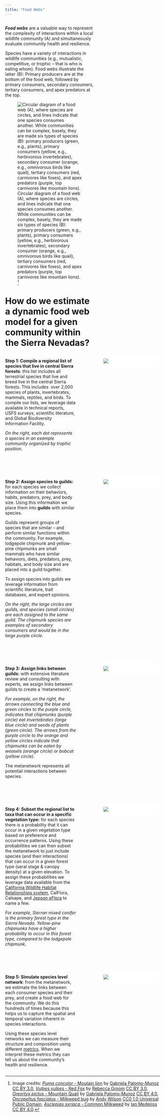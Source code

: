 ```yaml
---
title: "Food Webs"
---
```


```{=html}
<style>
    .imgcap {
        background-color: white;
        border-radius: 20px;
        border: 1px solid white;
        overflow: hidden;
    }
</style>
```
::: columns
::: {.column width="60%"}
***Food webs*** are a valuable way to represent the complexity of interactions within a local wildlife community (A) and simultaneously evaluate community health and resilience.

Species have a variety of interactions in wildlife communities (e.g., mutualistic, competitive, or trophic -- that is who is eating whom). Food webs illustrate the latter (B): Primary producers are at the bottom of the food web, followed by primary consumers, secondary consumers, tertiary consumers, and apex predators at the top.

![Circular diagram of a food web (A), where species are circles, and lines indicate that one species consumes another. While communities can be complex, basely, they are made six types of species (B): primary producers (green, e.g., plants), primary consumers (yellow, e.g., herbivorous invertebrates), secondary consumer (orange, e.g., omnivorous birds like quail), tertiary consumers (red, carnivores like foxes), and apex predators (purple, top carnivores like mountain lions). [^1]](SVG_images/FoodWeb_Circle_Chain_InvertCol.svg){fig-align="center"}

# How do we estimate a dynamic food web model for a given community within the Sierra Nevadas?
:::

::: {.column width="40%"}
:::
:::

[^1]: Image credits: [*Puma concolor* - Moutain lion](phylopic.org/images/cbe2a3c9-2c11-4f36-a51f-8a6c8de6a420/puma-concolor) by [Gabriela Palomo-Munoz](https://www.phylopic.org/contributors/f57cf3c4-210c-4bcf-a759-9fcbc0cd8ba1/gabriela-palomo-munoz-silhouettes) [CC BY 3.0](https://creativecommons.org/licenses/by/3.0/), [*Vulpes vulpes* - Red Fox](https://www.phylopic.org/images/76352962-1eeb-4197-acdd-e3c7eeab839d/vulpes-vulpes) by [Rebecca Groom](https://www.flickr.com/photos/39125441@N05/) [CC BY 3.0](https://creativecommons.org/licenses/by/3.0/), [*Oreortyx pictus* - Mountain Quail](https://www.phylopic.org/images/ee3501c1-7bd3-444b-b060-d7adaa04193b/oreortyx-pictus) by [Gabriela Palomo-Munoz](https://www.phylopic.org/contributors/f57cf3c4-210c-4bcf-a759-9fcbc0cd8ba1/gabriela-palomo-munoz-silhouettes) [CC BY 4.0](https://creativecommons.org/licenses/by/4.0/), [*Oncopeltus fasciatus* - Milkweed bug](https://www.phylopic.org/images/61e306a9-9b19-4c9a-ba10-7856bd096356/oncopeltus-fasciatus) by [Andy Wilson](https://www.phylopic.org/contributors/c3ac6939-e85a-4a10-99d1-4079537f34de/andy-wilson-silhouettes) [CC0 1.0 Universal Public Domain](https://creativecommons.org/publicdomain/zero/1.0/), [*Asclepias syriaca* - Common Milkweed](https://www.phylopic.org/images/e4c0def8-3903-4665-b79a-816e9e6311b0/asclepias-syriaca) by [Ian Medeiros](https://www.phylopic.org/contributors/78f98587-fb1e-4ba5-a798-bddb9379c7ee/ian-medeiros-silhouettes) [CC BY 4.0](https://creativecommons.org/licenses/by/4.0/).

[^2]: Image credits: [*Puma concolor* - Moutain lion](phylopic.org/images/cbe2a3c9-2c11-4f36-a51f-8a6c8de6a420/puma-concolor) by [Gabriela Palomo-Munoz](https://www.phylopic.org/contributors/f57cf3c4-210c-4bcf-a759-9fcbc0cd8ba1/gabriela-palomo-munoz-silhouettes) [CC BY 3.0](https://creativecommons.org/licenses/by/3.0/), [*Vulpes vulpes* - Red Fox](https://www.phylopic.org/images/76352962-1eeb-4197-acdd-e3c7eeab839d/vulpes-vulpes) by [Rebecca Groom](https://www.flickr.com/photos/39125441@N05/) [CC BY 3.0](https://creativecommons.org/licenses/by/3.0/), [*Oreortyx pictus* - Mountain Quail](https://www.phylopic.org/images/ee3501c1-7bd3-444b-b060-d7adaa04193b/oreortyx-pictus) by [Gabriela Palomo-Munoz](https://www.phylopic.org/contributors/f57cf3c4-210c-4bcf-a759-9fcbc0cd8ba1/gabriela-palomo-munoz-silhouettes) [CC BY 4.0](https://creativecommons.org/licenses/by/4.0/), [*Oncopeltus fasciatus* - Milkweed bug](https://www.phylopic.org/images/61e306a9-9b19-4c9a-ba10-7856bd096356/oncopeltus-fasciatus) by [Andy Wilson](https://www.phylopic.org/contributors/c3ac6939-e85a-4a10-99d1-4079537f34de/andy-wilson-silhouettes) [CC0 1.0 Universal Public Domain](https://creativecommons.org/publicdomain/zero/1.0/), [*Asclepias syriaca* - Common Milkweed](https://www.phylopic.org/images/e4c0def8-3903-4665-b79a-816e9e6311b0/asclepias-syriaca) by [Ian Medeiros](https://www.phylopic.org/contributors/78f98587-fb1e-4ba5-a798-bddb9379c7ee/ian-medeiros-silhouettes) [CC BY 4.0](https://creativecommons.org/licenses/by/4.0/).

<!-- Credits Example: "Creative Commons 10th Birthday Celebration San Francisco" by Timothy Vollmer is licensed under CC BY 4.0 -->

::: columns
::: {.column width="50%"}
**Step 1: Compile a regional list of species that live in central Sierra forests**: this list includes all terrestrial species that live and breed live in the central Sierra forests. This includes  over 2,000 species of plants, invertebrates, mammals, reptiles, and birds. To compile our lists, we leverage data available in technical reports, USFS surveys, scientific literature, and Global Biodiversity Information Facility.

*On the right, each dot represents a species in an example community organized by trophic position.*
:::

::: {.column width="10%"}
:::

::: {.column width="40%"}
::: imgcap
![](images/Foodweb_Step1.svg)
:::
:::
:::

<br> <br>

::: columns
::: {.column width="50%"}
**Step 2: Assign species to guilds:** for each species we collect information on their behaviors, habits, predators, prey, and body size. Using this information we place them into **guilds** with similar species.

Guilds represent groups of species that are similar -- and perform similar functions within the community. For example, lodgepole chipmunk and yellow-pine chipmunks are small mammals who have similar behaviors, diets, predators, prey, habitats, and body size and are placed into a guild together.

To assign species into guilds we leverage information from scientific literature, trait databases, and expert opinions.

*On the right, the large circles are guilds, and species (small circles) are each assigned to the same guild. The chipmunk species are examples of secondary consumers and would be in the large purple circle.*
:::

::: {.column width="10%"}
:::

::: {.column width="40%"}
::: imgcap
![](images/Foodweb_Step2.svg)
:::
:::
:::

<br> <br>

::: columns
::: {.column width="50%"}
**Step 3: Assign links between guilds:** with extensive literature review and consulting with experts, we assign links between guilds to create a 'metanetwork'.

*For example, on the right, the arrows connecting the blue and green circles to the purple circle, indicates that chipmunks (purple circle) eat invertebrates (large blue circle) and seeds of plants (green circle). The arrows from the purple circle to the orange and yellow circles indicate that chipmunks can be eaten by weasels (orange circle) or bobcat (yellow circle).*

The metanetwork represents all potential interactions between species.
:::

::: {.column width="10%"}
:::

::: {.column width="40%"}
::: imgcap
![](images/Foodweb_Step3.svg)
:::
:::
:::

<br> <br>

::: columns
::: {.column width="50%"}
**Step 4: Subset the regional list to taxa that can occur in a specific vegetation type:** for each species there is a probability that it can occur in a given vegetation type based on preference and occurrence patterns. Using these probabilities we can then subset the metanetwork to just include species (and their interactions) that can occur in a given forest type (seral stage & canopy density) at a given elevation. To assign these probabilities we leverage data available from the [California Wildlife Habitat Relationships system](https://wildlife.ca.gov/Data/CWHR), CalFlora, Calsape, and [Jepson eFlora](https://ucjeps.berkeley.edu/eflora/) to name a few.

*For example, Sierran mixed conifer is the primary forest type in the Sierra Nevada. Yellow-pine chipmunks have a higher probability to occur in this forest type, compared to the lodgepole chipmunk.*
:::

::: {.column width="10%"}
:::

::: {.column width="40%"}
::: imgcap
![](images/Foodweb_Step4.svg)
:::
:::
:::

<br> <br>

::: columns
::: {.column width="50%"}
**Step 5: Simulate species level network**: from the metanetwork, we estimate the links between each consumer species and their prey, and create a food web for the community. We do this hundreds of times because this helps us to capture the spatial and temporal variation inherent in species interactions.

Using these species level networks we can measure their structure and composition using different [metrics](metrics.qmd "Metrics"). When we interpret these metrics they can tell us about the community's health and resilience.
:::

::: {.column width="10%"}
:::

::: {.column width="40%"}
::: imgcap
![](images/Foodweb_Step5.svg)
:::
:::
:::
